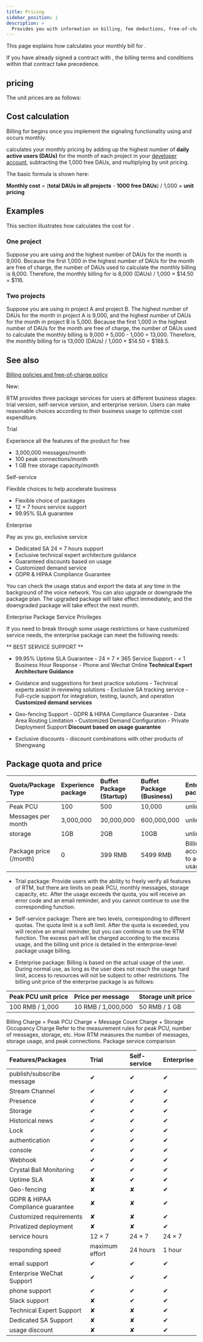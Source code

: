 ```yaml
---
title: Pricing
sidebar_position: 1
description: >
  Provides you with information on billing, fee deductions, free-of-charge policy, and any suspension to your account based on the account type.
---
```



<PlatformWrapper notAllowed="web">

This page explains how <Vg k="COMPANY" /> calculates your monthly bill for <Vg k="SIG"/>.

If you have already signed a contract with <Vg k="COMPANY" />, the billing terms and conditions within that contract take precedence.

## <Vg k="SIG"/> pricing

The unit prices are as follows:



## Cost calculation

Billing for <Vg k="SIG"/> begins once you implement the signaling
functionality using <Vg k="MESS_SDK"/> and occurs monthly.

<Vg k="COMPANY" /> calculates your monthly pricing by adding up the highest number of
**daily active users (DAUs)** for the month of each <Vg k="SIG" /> project in your
[<Vg k="CONSOLE" /> developer account](https://console.agora.io/), subtracting the 1,000 free DAUs,
and multiplying by unit pricing.

The basic formula is shown here:

**Monthly cost** = (**total DAUs in all projects** - **1000 free DAUs**) / 1,000 × **unit pricing**

## Examples

This section illustrates how <Vg k="COMPANY" /> calculates the cost for <Vg k="SIG"/>.

### One project

Suppose you are using <Vg k="SIG"/> and the highest number of DAUs for the month is 9,000.
Because the first 1,000 in the highest number of DAUs for the month are free of charge,
the number of DAUs used to calculate the monthly billing is 8,000.
Therefore, the monthly billing for <Vg k="SIG" /> is 8,000 (DAUs) / 1,000 × $14.50 = $116.

### Two projects

Suppose you are using <Vg k="SIG"/> in project A and project B. The highest number of DAUs for the
month in project A is 9,000, and the highest number of DAUs for the month in project B is 5,000.
Because the first 1,000 in the highest number of DAUs for the month are free of charge,
the number of DAUs used to calculate the monthly billing is 9,000 + 5,000 - 1,000 = 13,000.
Therefore, the monthly billing for <Vg k="SIG" /> is 13,000 (DAUs) / 1,000 × $14.50 = $188.5.

## See also

[Billing policies and free-of-charge policy](../reference/billing-policies)


New:

RTM provides three package services for users at different business stages: trial version, self-service version, and enterprise version. Users can make reasonable choices according to their business usage to optimize cost expenditure.

Trial

Experience all the features of the product for free

  - 3,000,000 messages/month<br/>
  - 100 peak connections/month<br/>
  - 1 GB free storage capacity/month

Self-service

Flexible choices to help accelerate business

  - Flexible choice of packages<br/>
  - 12 × 7 hours service support<br/>
  - 99.95% SLA guarantee

Enterprise

Pay as you go, exclusive service

  - Dedicated SA 24 × 7 hours support<br/>
  - Exclusive technical expert architecture guidance<br/>
  - Guaranteed discounts based on usage<br/>
  - Customized demand service<br/>
  - GDPR & HIPAA Compliance Guarantee<br/>

You can check the usage status and export the data at any time in the background of the voice network. You can also upgrade or downgrade the package plan. The upgraded package will take effect immediately, and the downgraded package will take effect the next month.

Enterprise Package Service Privileges

If you need to break through some usage restrictions or have customized service needs, the enterprise package can meet the following needs:

** BEST SERVICE SUPPORT **

- 99.95% Uptime SLA Guarantee - 24 × 7 × 365 Service Support - < 1 Business Hour Response - Phone and Wechat Online **Technical Expert Architecture Guidance**

- Guidance and suggestions for best practice solutions - Technical experts assist in reviewing solutions - Exclusive SA tracking service - Full-cycle support for integration, testing, launch, and operation **Customized demand services**

- Geo-fencing Support - GDPR & HIPAA Compliance Guarantee - Data Area Routing Limitation - Customized Demand Configuration - Private Deployment Support **Discount based on usage guarantee**

- Exclusive discounts - discount combinations with other products of Shengwang

## Package quota and price

Quota/Package Type |	Experience package |	Buffet Package (Startup)	| Buffet Package (Business)	| Enterprise package |
|:-----------|:-------------|:-------------|:-------------|:-------------|
|Peak PCU	 |100	|500	|10,000	|unlimited|
|Messages per month	| 3,000,000	|30,000,000	|600,000,000	|unlimited|
|storage	|1GB	|2GB	|10GB	|unlimited|
|Package price (/month)	| 0	|399 RMB	|5499 RMB	|Billing according to actual usage|

- Trial package: Provide users with the ability to freely verify all features of RTM, but there are limits on peak PCU, monthly messages, storage capacity, etc. After the usage exceeds the quota, you will receive an error code and an email reminder, and you cannot continue to use the corresponding function.

- Self-service package: There are two levels, corresponding to different quotas. The quota limit is a soft limit. After the quota is exceeded, you will receive an email reminder, but you can continue to use the RTM function. The excess part will be charged according to the excess usage, and the billing unit price is detailed in the enterprise-level package usage billing.

- Enterprise package: Billing is based on the actual usage of the user. During normal use, as long as the user does not reach the usage hard limit, access to resources will not be subject to other restrictions. The billing unit price of the enterprise package is as follows:

|Peak PCU unit price	|Price per message	|Storage unit price |
|:----------------------|:------------------|:------------------|
|100 RMB / 1,000        |	10 RMB / 1,000,000 |	50 RMB / 1 GB |

Billing Charge = Peak PCU Charge + Message Count Charge + Storage Occupancy Charge
Refer to the measurement rules for peak PCU, number of messages, storage, etc. How RTM measures the number of messages, storage usage, and peak connections.
Package service comparison


|Features/Packages	|Trial	|Self-service	|Enterprise |
|:------------------|:------|:--------------|:----------|
|publish/subscribe message	|✔	|✔|	✔|
|Stream Channel	|✔	|✔	|✔|
|Presence	|✔	|✔	|✔|
|Storage	|✔	|✔	|✔|
|Historical news	|✔	|✔	|✔|
|Lock	|✔	|✔	|✔|
|authentication	|✔	|✔	|✔|
|console	|✔	|✔	|✔|
|Webhook	|✔	|✔|	✔|
|Crystal Ball Monitoring	|✔	|✔|	✔|
|Uptime SLA	|✘	|✔	|✔|
|Geo-fencing	|✘	|✘	|✔|
|GDPR & HIPAA Compliance guarantee	|✘	|✘	|✔|
|Customized requirements 	|✘	|✘	|✔|
|Privatized deployment 	|✘	|✘	|✔|
|service hours 	|12 × 7	|24 × 7	|24 × 7|
|responding speed 	|maximum effort	|24 hours|	1 hour|
|email support	|✔	|✔	|✔|
|Enterprise WeChat Support	|✔	|✔	|✔|
|phone support	|✔	|✔	|✔|
|Slack support	|✘	|✔	|✔|
|Technical Expert Support	|✘	|✘|	✔|
|Dedicated SA Support	|✘	|✘	|✔|
|usage discount	|✘	|✘	|✔|

